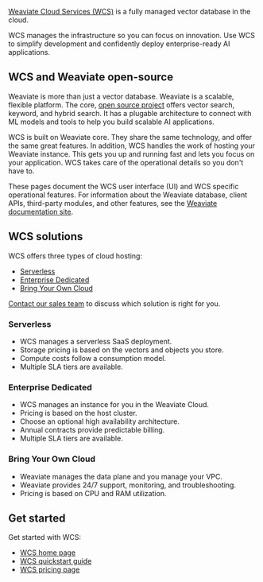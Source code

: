 
[Weaviate Cloud Services (WCS)](https://console.weaviate.cloud/) is a fully managed vector database in the cloud.

WCS manages the infrastructure so you can focus on innovation. Use WCS to simplify development and confidently deploy enterprise-ready AI applications.

## WCS and Weaviate open-source

Weaviate is more than just a vector database. Weaviate is a scalable, flexible platform. The core, [open source project](https://github.com/weaviate/weaviate) offers vector search, keyword, and hybrid search. It has a plugable architecture to connect with ML models and tools to help you build scalable AI applications.

WCS is built on Weaviate core. They share the same technology, and offer the same great features. In addition, WCS handles the work of hosting your Weaviate instance. This gets you up and running fast and lets you focus on your application. WCS takes care of the operational details so you don't have to.

These pages document the WCS user interface (UI) and WCS specific operational features. For information about the Weaviate database, client APIs, third-party modules, and other features, see the [Weaviate documentation site](../weaviate).  

## WCS solutions

WCS offers three types of cloud hosting:

- [Serverless](#serverless)
- [Enterprise Dedicated](#enterprise-dedicated)
- [Bring Your Own Cloud](#bring-your-own-cloud)

[Contact our sales team](https://weaviate.io/pricing#contact-sales) to discuss which solution is right for you.

### Serverless

- WCS manages a serverless SaaS deployment.
- Storage pricing is based on the vectors and objects you store.
- Compute costs follow a consumption model.
- Multiple SLA tiers are available.

### Enterprise Dedicated

- WCS manages an instance for you in the Weaviate Cloud.
- Pricing is based on the host cluster. 
- Choose an optional high availability architecture.
- Annual contracts provide predictable billing. 
- Multiple SLA tiers are available.

### Bring Your Own Cloud

- Weaviate manages the data plane and you manage your VPC.
- Weaviate provides 24/7 support, monitoring, and troubleshooting.
- Pricing is based on CPU and RAM utilization.

## Get started

Get started with WCS:

- [WCS home page](https://console.weaviate.cloud/)
- [WCS quickstart guide](/developers/wcs/quickstart)
- [WCS pricing page](/pricing#)
